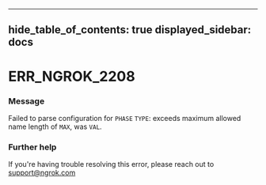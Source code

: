 

---
hide_table_of_contents: true
displayed_sidebar: docs
---


# ERR_NGROK_2208

### Message
Failed to parse configuration for `PHASE` `TYPE`: exceeds maximum allowed name length of `MAX`, was `VAL`.

<ErrorDetails error="err_ngrok_2208" />



### Further help
If you're having trouble resolving this error, please reach out to [support@ngrok.com](mailto:support@ngrok.com?subject=Help%20with%20ERR_NGROK_2208)

